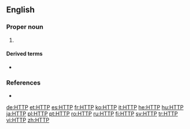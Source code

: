 ==English==

===Proper noun===
{{en-proper noun}}

# {{lb|en|Internet|networking}} {{initialism of|[[hypertext|Hypertext]] [[transfer|Transfer]] [[protocol|Protocol]]|dot=|lang=en}} {{gloss|the protocol used most commonly to transfer [[Web page]]s and accompanying data over the [[Internet]]}}

====Derived terms====
* {{l|en|XmlHTTP}}

===References===
* {{pedia}}

[[de:HTTP]]
[[et:HTTP]]
[[es:HTTP]]
[[fr:HTTP]]
[[ko:HTTP]]
[[it:HTTP]]
[[he:HTTP]]
[[hu:HTTP]]
[[ja:HTTP]]
[[pl:HTTP]]
[[pt:HTTP]]
[[ro:HTTP]]
[[ru:HTTP]]
[[fi:HTTP]]
[[sv:HTTP]]
[[tr:HTTP]]
[[vi:HTTP]]
[[zh:HTTP]]